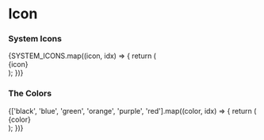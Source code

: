 

<Meta component={SystemIcon} title="Components/Molecules/Icons/SystemIcon" />

# Icon
<Description of={SystemIcon} />
<Props of={SystemIcon} />

### System Icons
<Preview>
  <Story name="SystemIcons">
    <div style={{display:'flex',flexWrap:'wrap',justifyContent:'space-around'}}>
      {SYSTEM_ICONS.map((icon, idx) => {
        return (
          <div key={`${icon}_${idx}`} style={{margin:'5px',display:'flex',flexDirection:'column',alignItems:'center',padding:'15px',border:'solid black 1px',borderRadius:'5px',height:'25px',minWidth:'25px'}}>
            <SystemIcon name={icon} />
            <span>{icon}</span>
          </div>
        );
      })}
    </div>
  </Story>
</Preview>

### The Colors
<Preview>
  <Story name="SystemIcon Colors">
    <div style={{display:'flex',flexWrap:'wrap',justifyContent:'space-around'}}>
      {['black', 'blue', 'green', 'orange', 'purple', 'red'].map((color, idx) => {
        return (
          <div key={`${color}_${idx}`} style={{margin:'5px',display:'flex',flexDirection:'column',alignItems:'center',padding:'15px',border:'solid black 1px',borderRadius:'5px',height:'25px',minWidth:'25px'}}>
            <SystemIcon name="edit" color={color} />
            <span>{color}</span>
          </div>
        );
      })}
    </div>
  </Story>
</Preview>
